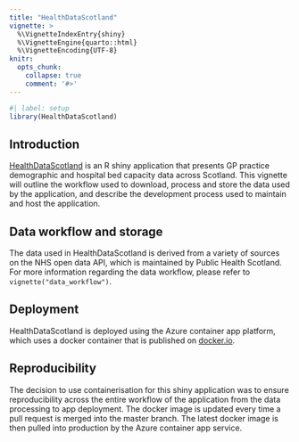 ```yaml
---
title: "HealthDataScotland"
vignette: >
  %\VignetteIndexEntry{shiny}
  %\VignetteEngine{quarto::html}
  %\VignetteEncoding{UTF-8}
knitr:
  opts_chunk:
    collapse: true
    comment: '#>'
---
```


```r
#| label: setup
library(HealthDataScotland)
```

## Introduction

[HealthDataScotland](www.healthdatascotland.co.uk) is an R shiny application
that presents GP practice demographic and hospital bed capacity data across
Scotland. This vignette will outline the workflow used to download, process and
store the data used by the application, and describe the development process
used to maintain and host the application.

## Data workflow and storage

The data used in HealthDataScotland is derived from a variety of sources on the
NHS open data API, which is maintained by Public Health Scotland. For more
information regarding the data workflow, please refer to
`vignette("data_workflow")`.

## Deployment

HealthDataScotland is deployed using the Azure container app platform, which uses
a docker container that is published on
[docker.io](https://hub.docker.com/repository/docker/jsleight1/healthdatascotland).

## Reproducibility

The decision to use containerisation for this shiny application was to ensure
reproducibility across the entire workflow of the application from the data
processing to app deployment. The docker image is updated every time a pull
request is merged into the master branch. The latest docker image is then pulled
into production by the Azure container app service.

